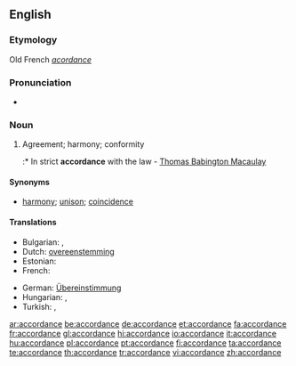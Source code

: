 ==English==

===Etymology===
Old French ''[[acordance]]''

===Pronunciation===
* {{audio|en-us-accordance.ogg|Audio (US)}}

===Noun===
{{en-noun}}

# Agreement; harmony; conformity
#:* In strict '''accordance''' with the law - [[w:Thomas Babington Macaulay|Thomas Babington Macaulay]]

====Synonyms====
* [[harmony]]; [[unison]]; [[coincidence]]

====Translations====
{{trans-top|agreement; harmony; conformity}}
* Bulgarian: {{t+|bg|съгласие}},  {{t|bg|съответствие}}
* Dutch: [[:nl:overeenstemming|overeenstemming]] {{f}}
* Estonian: {{t|et|vastavus}}
* French: {{t+|fr|accordance|f}}
{{trans-mid}}
* German: [[:de:Übereinstimmung|Übereinstimmung]] {{f}}
* Hungarian: {{t|hu|egyetértés}}, {{t|hu|összhang}}
* Turkish: {{t+|tr|uygunluk}}, {{t+|tr|uyum}}
{{trans-bottom}}

[[ar:accordance]]
[[be:accordance]]
[[de:accordance]]
[[et:accordance]]
[[fa:accordance]]
[[fr:accordance]]
[[gl:accordance]]
[[hi:accordance]]
[[io:accordance]]
[[it:accordance]]
[[hu:accordance]]
[[pl:accordance]]
[[pt:accordance]]
[[fi:accordance]]
[[ta:accordance]]
[[te:accordance]]
[[th:accordance]]
[[tr:accordance]]
[[vi:accordance]]
[[zh:accordance]]